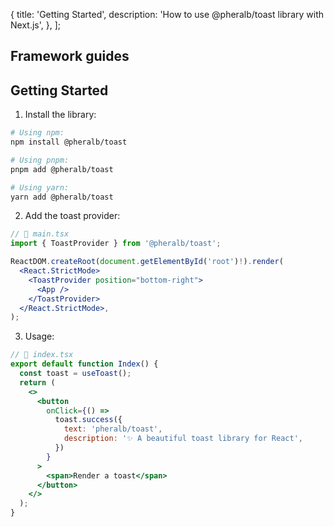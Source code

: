   {
    title: 'Getting Started',
    description: 'How to use @pheralb/toast library with Next.js',
  },
];


<Hero />

## Framework guides

<Usage />

## Getting Started

1. Install the library:

```bash
# Using npm:
npm install @pheralb/toast

# Using pnpm:
pnpm add @pheralb/toast

# Using yarn:
yarn add @pheralb/toast
```

2. Add the toast provider:

```jsx
// 📃 main.tsx
import { ToastProvider } from '@pheralb/toast';

ReactDOM.createRoot(document.getElementById('root')!).render(
  <React.StrictMode>
    <ToastProvider position="bottom-right">
      <App />
    </ToastProvider>
  </React.StrictMode>,
);
```

3. Usage:

```jsx
// 📃 index.tsx
export default function Index() {
  const toast = useToast();
  return (
    <>
      <button
        onClick={() =>
          toast.success({
            text: 'pheralb/toast',
            description: '✨ A beautiful toast library for React',
          })
        }
      >
        <span>Render a toast</span>
      </button>
    </>
  );
}
```

